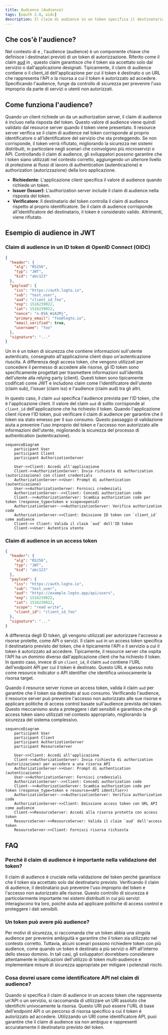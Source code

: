 ```yaml
---
title: Audience (Audience)
tags: [oauth 2.0, oidc]
description: Il claim di audience in un token specifica il destinatario previsto, tipicamente l'applicazione client o la risorsa API. Garantisce che il token sia utilizzato solo dal servizio corretto, migliorando la sicurezza prevenendo accessi non autorizzati.
---
```


## Che cos'è l'audience?

Nel contesto di <Ref slug="authentication" /> e <Ref slug="authorization" />, l'audience (audience) è un componente chiave che definisce i destinatari previsti di un token di autorizzazione. Riferito come il claim [aud](https://datatracker.ietf.org/doc/html/rfc7519#section-4.1.3) in <Ref slug="jwt" />, questo claim garantisce che il token sia accettato solo dal servizio o dall'applicazione designati. Tipicamente, il claim di audience contiene o il client_id dell'applicazione per cui il token è destinato o un URL che rappresenta l'API o la risorsa a cui il token è autorizzato ad accedere. Specificando l'audience, funge da controllo di sicurezza per prevenire l'uso improprio da parte di servizi o utenti non autorizzati.

## Come funziona l'audience?

Quando un client richiede un <Ref slug="access-token" /> da un authorization server, il claim di audience è incluso nella risposta del token. Questo valore di audience viene quindi validato dal resource server quando il token viene presentato. Il resource server verifica se il claim di audience nel token corrisponde al proprio identificatore o all'identificatore del servizio che sta proteggendo. Se non corrisponde, il token verrà rifiutato, migliorando la sicurezza nei sistemi distribuiti, in particolare negli scenari che coinvolgono più microservizi o API. Controllando il claim di audience, gli sviluppatori possono garantire che i token siano utilizzati nel contesto corretto, aggiungendo un ulteriore livello di protezione ai flussi di lavoro di authentication (autenticazione) e authorization (autorizzazione) della loro applicazione.

- **Richiedente**: L'applicazione client specifica il valore di audience quando richiede un token.
- **Issuer (Issuer)**: L'authorization server include il claim di audience nella risposta del token.
- **Verificatore**: Il destinatario del token controlla il claim di audience rispetto al proprio identificatore. Se il claim di audience corrisponde all'identificatore del destinatario, il token è considerato valido. Altrimenti, viene rifiutato.

## Esempio di audience in JWT

### Claim di audience in un ID token di OpenID Connect (OIDC)

```json
{
  "header": {
    "alg": "RS256",
    "typ": "JWT",
    "kid": "abc123"
  },
  "payload": {
    "iss": "https://auth.logto.io",
    "sub": "test_user",
    "aud": "client_id_foo",
    "exp": 1516239022,
    "iat": 1516239022,
    "nonce": "n-0S6_WzA2Mj",
    "primary_email": "foo@logto.io",
    "email_verified": true,
    "username": "foo"
  },
  "signature": "..."
}
```

Un <Ref slug="id-token" /> in <Ref slug="openid-connect" /> è un token di sicurezza che contiene informazioni sull'utente autenticato, consegnato all'applicazione client dopo un'autenticazione riuscita. A differenza degli access token, che vengono utilizzati per concedere il permesso di accedere alle risorse, gli ID token sono specificamente progettati per trasmettere informazioni sull'identità dell'utente alla relying party (client). Questi token sono tipicamente codificati come JWT e includono claim come l'identificatore dell'utente (claim sub), l'issuer (claim iss) e l'audience (claim aud) tra gli altri.

In questo caso, il claim `aud` specifica l'audience prevista per l'ID token, che è l'applicazione client. Il valore del claim `aud` di solito corrisponde al `client_id` dell'applicazione che ha richiesto il token. Quando l'applicazione client riceve l'ID token, può verificare il claim di audience per garantire che il token sia stato emesso per il suo consumo. Questo passaggio di validazione aiuta a prevenire l'uso improprio del token e l'accesso non autorizzato alle informazioni dell'utente, migliorando la sicurezza del processo di authentication (autenticazione).

```mermaid
sequenceDiagram
    participant User
    participant Client
    participant AuthorizationServer

    User->>Client: Accedi all'applicazione
    Client->>AuthorizationServer: Invia richiesta di authorization (autorizzazione) con client credentials
    AuthorizationServer->>User: Prompt di authentication (autenticazione)
    User->>AuthorizationServer: Fornisci credenziali
    AuthorizationServer-->>Client: Concedi authorization code
    Client-->>AuthorizationServer: Scambia authorization code per token (response_type=token e scope=openid)
    AuthorizationServer-->>AuthorizationServer: Verifica authorization code
    AuthorizationServer->>Client: Emissione ID token con `client_id` come audience
    Client->> Client: Valida il claim `aud` dell'ID token
    Client->>User: Autentica utente
```

### Claim di audience in un access token

```json
{
  "header": {
    "alg": "RS256",
    "typ": "JWT",
    "kid": "abc123"
  },
  "payload": {
    "iss": "https://auth.logto.io",
    "sub": "test_user",
    "aud": "https://example.logto.app/api/users",
    "exp": 1516239022,
    "iat": 1516239022,
    "scope": "read write",
    "client_id": "client_id_foo"
  },
  "signature": "..."
}
```

A differenza degli ID token, gli <Ref slug="access-token" /> vengono utilizzati per autorizzare l'accesso a risorse protette, come API o servizi. Il claim `aud` in un access token specifica il destinatario previsto del token, che è tipicamente l'API o il servizio a cui il token è autorizzato ad accedere. Tipicamente, il resource server che ospita l'API ha un dominio diverso dall'applicazione client che ha richiesto il token. In questo caso, invece di un `client_id`, il claim `aud` contiene l'URL dell'endpoint API per cui il token è destinato. Questo URL è spesso noto come resource indicator o API identifier che identifica univocamente la risorsa target.

Quando il resource server riceve un access token, valida il claim `aud` per garantire che il token sia destinato al suo consumo. Verificando l'audience, il resource server può prevenire l'accesso non autorizzato alle sue risorse e applicare politiche di access control basate sull'audience prevista del token. Questo meccanismo aiuta a proteggere i dati sensibili e garantisce che gli access token siano utilizzati nel contesto appropriato, migliorando la sicurezza del sistema complessivo.

```mermaid
sequenceDiagram
    participant User
    participant Client
    participant AuthorizationServer
    participant ResourceServer

    User->>Client: Accedi all'applicazione
    Client->>AuthorizationServer: Invia richiesta di authorization (autorizzazione) per accedere a una risorsa API
    AuthorizationServer->>User: Prompt di authentication (autenticazione)
    User->>AuthorizationServer: Fornisci credenziali
    AuthorizationServer-->>Client: Concedi authorization code
    Client-->>AuthorizationServer: Scambia authorization code per token (response_type=token e resource=<API identifier>)
    AuthorizationServer-->>AuthorizationServer: Verifica authorization code
    AuthorizationServer->>Client: Emissione access token con URL API come audience
    Client->>ResourceServer: Accedi alla risorsa protetta con access token
    ResourceServer->>ResourceServer: Valida il claim `aud` dell'access token
    ResourceServer->>Client: Fornisci risorsa richiesta
```

## FAQ

### Perché il claim di audience è importante nella validazione del token?

Il claim di audience è cruciale nella validazione del token perché garantisce che il token sia accettato solo dal destinatario previsto. Verificando il claim di audience, il destinatario può prevenire l'uso improprio del token e l'accesso non autorizzato alle risorse. Questo controllo di sicurezza è particolarmente importante nei sistemi distribuiti in cui più servizi interagiscono tra loro, poiché aiuta ad applicare politiche di access control e proteggere i dati sensibili.

### Un token può avere più audience?

Per motivi di sicurezza, si raccomanda che un token abbia una singola audience per prevenire ambiguità e garantire che il token sia utilizzato nel contesto corretto. Tuttavia, alcuni scenari possono richiedere token con più audience, come quando un token è destinato a più servizi o API all'interno dello stesso dominio. In tali casi, gli sviluppatori dovrebbero considerare attentamente le implicazioni dell'utilizzo di token multi-audience e implementare misure di sicurezza appropriate per mitigare i potenziali rischi.

### Cosa dovrei usare come identificatore API nel claim di audience?

Quando si specifica il claim di audience in un access token che rappresenta un'API o un servizio, si raccomanda di utilizzare un URI assoluto che identifichi univocamente la risorsa. Questo URI può essere l'URL di base dell'endpoint API o un percorso di risorsa specifico a cui il token è autorizzato ad accedere. Utilizzando un URI come identificatore API, puoi garantire che il claim di audience sia non ambiguo e rappresenti accuratamente il destinatario previsto del token.